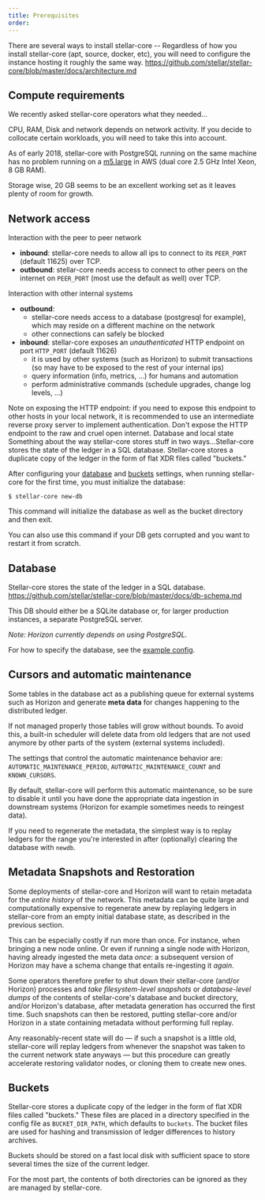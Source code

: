 ```yaml
---
title: Prerequisites
order:
---
```


There are several ways to install stellar-core -- Regardless of how you install stellar-core (apt, source, docker, etc), you will need to configure the instance hosting it roughly the same way.
https://github.com/stellar/stellar-core/blob/master/docs/architecture.md

## Compute requirements
We recently asked stellar-core operators what they needed…

CPU, RAM, Disk and network depends on network activity. If you decide to collocate certain workloads, you will need to take this into account.

As of early 2018, stellar-core with PostgreSQL running on the same machine has no problem running on a [m5.large](https://aws.amazon.com/ec2/instance-types/m5/) in AWS (dual core 2.5 GHz Intel Xeon, 8 GB RAM).

Storage wise, 20 GB seems to be an excellent working set as it leaves plenty of room for growth.

## Network access
Interaction with the peer to peer network
  * **inbound**: stellar-core needs to allow all ips to connect to its `PEER_PORT` (default 11625) over TCP.
  * **outbound**: stellar-core needs access to connect to other peers on the internet on `PEER_PORT` (most use the default as well) over TCP.

Interaction with other internal systems
  * **outbound**:
    * stellar-core needs access to a database (postgresql for example), which may reside on a different machine on the network
    * other connections can safely be blocked
  * **inbound**: stellar-core exposes an *unauthenticated* HTTP endpoint on port `HTTP_PORT` (default 11626)
    * it is used by other systems (such as Horizon) to submit transactions (so may have to be exposed to the rest of your internal ips)
    *  query information (info, metrics, ...) for humans and automation
    *  perform administrative commands (schedule upgrades, change log levels, ...)

Note on exposing the HTTP endpoint:
if you need to expose this endpoint to other hosts in your local network, it is recommended to use an intermediate reverse proxy server to implement authentication. Don't expose the HTTP endpoint to the raw and cruel open internet.
Database and local state
Something about the way stellar-core stores stuff in two ways…Stellar-core stores the state of the ledger in a SQL database.  Stellar-core stores a duplicate copy of the ledger in the form of flat XDR files  called "buckets." 

After configuring your [database](#database) and [buckets](#buckets) settings, when running stellar-core for the first time, you must initialize the database:

`$ stellar-core new-db`

This command will initialize the database as well as the bucket directory and then exit. 

You can also use this command if your DB gets corrupted and you want to restart it from scratch. 

## Database

Stellar-core stores the state of the ledger in a SQL database.
https://github.com/stellar/stellar-core/blob/master/docs/db-schema.md

This DB should either be a SQLite database or, for larger production instances, a separate PostgreSQL server.

*Note: Horizon currently depends on using PostgreSQL.*

For how to specify the database, 
see the [example config](https://github.com/stellar/stellar-core/blob/master/docs/stellar-core_example.cfg).

## Cursors and automatic maintenance
Some tables in the database act as a publishing queue for external systems such as Horizon and generate **meta data** for changes happening to the distributed ledger.

If not managed properly those tables will grow without bounds. To avoid this, a built-in scheduler will delete data from old ledgers that are not used anymore by other parts of the system (external systems included).

The settings that control the automatic maintenance behavior are: `AUTOMATIC_MAINTENANCE_PERIOD`,  `AUTOMATIC_MAINTENANCE_COUNT` and `KNOWN_CURSORS`.

By default, stellar-core will perform this automatic maintenance, so be sure to disable it until you have done the appropriate data ingestion in downstream systems (Horizon for example sometimes needs to reingest data).

If you need to regenerate the metadata, the simplest way is to replay ledgers for the range you're interested in after (optionally) clearing the database with `newdb`.

## Metadata Snapshots and Restoration
Some deployments of stellar-core and Horizon will want to retain metadata for the _entire history_ of the network. This metadata can be quite large and computationally expensive to regenerate anew by replaying ledgers in stellar-core from an empty initial database state, as described in the previous section.

This can be especially costly if run more than once. For instance, when bringing a new node online. Or even if running a single node with Horizon, having already ingested the meta data _once_: a subsequent version of Horizon may have a schema change that entails re-ingesting it _again_.

Some operators therefore prefer to shut down their stellar-core (and/or Horizon) processes and _take filesystem-level snapshots_ or _database-level dumps_ of the contents of stellar-core's database and bucket directory, and/or Horizon's database, after metadata generation has occurred the first time. Such snapshots can then be restored, putting stellar-core and/or Horizon in a state containing metadata without performing full replay.

Any reasonably-recent state will do — if such a snapshot is a little old, stellar-core will replay ledgers from whenever the snapshot was taken to the current network state anyways — but this procedure can greatly accelerate restoring validator nodes, or cloning them to create new ones.


## Buckets
Stellar-core stores a duplicate copy of the ledger in the form of flat XDR files  called "buckets." These files are placed in a directory specified in the config file as `BUCKET_DIR_PATH`, which defaults to `buckets`. The bucket files are used for hashing and transmission of ledger differences to history archives. 

Buckets should be stored on a fast local disk with sufficient space to store several times the size of the current ledger. 
 
For the most part, the contents of both directories can be ignored as they are managed by stellar-core.
